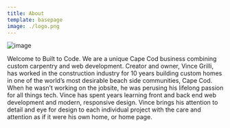 ```yaml
---
title: About
template: basepage
image: ./logo.png
---
```


![image](./logo.png)

Welcome to Built to Code. We are a unique Cape Cod business combining custom carpentry and web development.
Creator and owner, Vince Grilli, has worked in the construction industry for 10 years building custom homes in one of the world’s most desirable beach side communities, Cape Cod. When he wasn’t working on the jobsite, he was perusing his lifelong passion for all things tech. Vince has spent years learning front and back end web development and modern, responsive design.
Vince brings his attention to detail and eye for design to each individual project with the care and attention as if it were his own home, or home page.
